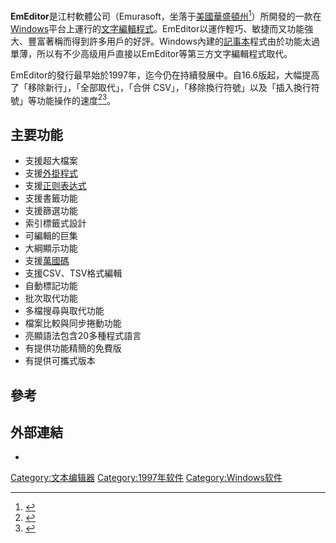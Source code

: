 {{NoteTA
| G1=IT
|1=zh-hans:正则表达式; zh-hant:正則表達式; zh-tw:正規表示式;
}}
{{Infobox Software
| name = EmEditor
| logo = [[File:EmEditor_logo.png|frameless]]
| screenshot = [[File:EmEditor.png|frameless]]
| caption = 图为EmEditor在编辑一段[[MediaWiki#标记|Mediawiki文字]]，编辑器支持[[语法高亮|语法高亮]]和[[語法摺疊|折叠]]功能
| developer = 江村軟體公司
| latest_release_version = 21.1.3
| latest_release_date = {{release date|2021|9|15}}
| latest_preview_version = 
| latest_preview_date = 
| operating_system = [[Microsoft_Windows|Microsoft Windows]]
| language= 英語（英國）、英語（美國）、法語、德語、義大利語、西班牙語、日語、韓語、繁體中文、簡體中文、捷克語、荷蘭語、和俄語
| genre = [[文本编辑器|文本编辑器]]
| license = [[共享軟體|共享軟體]]、[[免費軟體|免費軟體]]（功能受限）
| website = {{URL|http://www.emeditor.com}}
}}

'''EmEditor'''是江村軟體公司（Emurasoft，坐落于[[美國|美國]][[華盛頓州|華盛頓州]]<ref>{{Cite web |url=https://zh-tw.emeditor.com/about/about-emurasoft/ |title=關於 EMURASOFT |accessdate=2016-11-30 |archive-date=2016-11-30 |archive-url=https://web.archive.org/web/20161130113816/https://zh-tw.emeditor.com/about/about-emurasoft/ |dead-url=no }}</ref>）所開發的一款在[[Windows|Windows]]平台上運行的[[文字編輯程式|文字編輯程式]]。EmEditor以運作輕巧、敏捷而又功能強大、豐富著稱而得到許多用戶的好評。Windows內建的[[記事本|記事本]]程式由於功能太過單薄，所以有不少高级用戶直接以EmEditor等第三方文字編輯程式取代。

EmEditor的發行最早始於1997年，迄今仍在持續發展中。自16.6版起，大幅提高了「移除新行」，「全部取代」，「合併 CSV」，「移除換行符號」以及「插入換行符號」等功能操作的速度<ref>{{Cite web |url=https://zh-tw.emeditor.com/text-editor-features/history/new-in-version-16-6/ |title=一般新增功能 |accessdate=2017-06-08 |archive-date=2019-02-16 |archive-url=https://web.archive.org/web/20190216004611/https://zh-tw.emeditor.com/text-editor-features/history/new-in-version-16-6/ |dead-url=no }}</ref><ref>{{Cite web |url=https://zh-tw.emeditor.com/emeditor-core/emeditor-v16-9-0-released/ |title=EmEditor v16.9.0 發布 |accessdate=2017-06-08 |archive-date=2019-02-16 |archive-url=https://web.archive.org/web/20190216004611/https://zh-tw.emeditor.com/emeditor-core/emeditor-v16-9-0-released/ |dead-url=no }}</ref>。

== 主要功能 ==
* 支援超大檔案
* 支援[[外掛程式|外掛程式]]
* 支援[[正则表达式|正则表达式]]
* 支援書籤功能
* 支援篩選功能
* 索引標籤式設計
* 可編輯的巨集
* 大綱顯示功能
* 支援[[萬國碼|萬國碼]]
* 支援CSV、TSV格式編輯
* 自動標記功能
* 批次取代功能
* 多檔搜尋與取代功能
* 檔案比較與同步捲動功能
* 亮顯語法包含20多種程式語言
* 有提供功能精簡的免費版
* 有提供可攜式版本

== 參考 ==
{{Reflist|2}}

== 外部連結 ==
* {{Official websites|http://zh-cn.emeditor.com/|简体中文|http://zh-tw.emeditor.com/|繁体中文}}

{{HTML编辑器}}

[[Category:文本编辑器|Category:文本编辑器]]
[[Category:1997年软件|Category:1997年软件]]
[[Category:Windows软件|Category:Windows软件]]